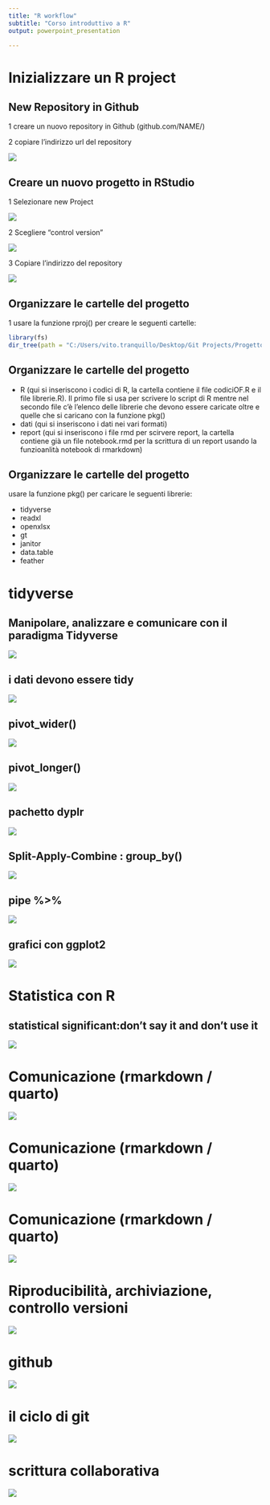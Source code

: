 ```yaml
---
title: "R workflow"
subtitle: "Corso introduttivo a R"
output: powerpoint_presentation

---
```


# Inizializzare un R project

## New Repository in Github



1 creare un nuovo repository in Github (github.com/NAME/)

2 copiare l'indirizzo url del repository 


![](figure/git1.png)


## Creare un nuovo progetto in RStudio

1 Selezionare new Project

![](figure/g2.png)

2 Scegliere "control version"

![](figure/g3.png)


3 Copiare l'indirizzo del repository 

![](figure/git3.png)



## Organizzare le cartelle del progetto

1 usare la funzione rproj() per creare le  seguenti cartelle:


```r
library(fs)
dir_tree(path = "C:/Users/vito.tranquillo/Desktop/Git Projects/ProgettoR", recurse = TRUE)
```

## Organizzare le cartelle del progetto

 - R (qui si inseriscono i codici di R, la cartella contiene il file codiciOF.R e il file librerie.R). Il primo file si usa per scrivere lo script di R mentre nel secondo file c'è l'elenco delle librerie che devono essere caricate oltre e quelle che si caricano con la funzione pkg()
 - dati (qui si inseriscono i dati nei vari formati)
 - report (qui si inseriscono i file rmd per scirvere report, la cartella contiene già un file notebook.rmd per la scrittura di un report usando la funzioanlità notebook di rmarkdown)

## Organizzare le cartelle del progetto

usare la funzione pkg() per caricare le seguenti librerie:
 
 - tidyverse
 - readxl
 - openxlsx
 - gt
 - janitor
 - data.table
 - feather

# tidyverse

## Manipolare, analizzare e comunicare con il paradigma Tidyverse

![](figure/tidy.png)

## i dati devono essere tidy 

![](figure/tidydata1.jpg)

## pivot_wider()

![](figure/pivotwider.png)

## pivot_longer()

![](figure/pivotlonger.png)



## pachetto dyplr 


![](figure/verbs.png)

## Split-Apply-Combine : group_by()

![](figure/sac.png)

## pipe %>% 

![](figure/data_recipe.png)

## grafici con ggplot2

![](figure/ggplot5.png)

# Statistica con R

## statistical significant:don't say it and don't use it 

![](figure/pic1.png)


# Comunicazione (rmarkdown / quarto)


![](figure/rmark.png)

# Comunicazione (rmarkdown / quarto)

![](figure/rmark2.png)


# Comunicazione (rmarkdown / quarto)

![](figure/rmark1.png)


# Riproducibilità, archiviazione, controllo versioni

![](figure/finalvers.png)


# github



![](figure/git4.png)

# il ciclo di git

![](figure/git5.png)

# scrittura collaborativa

![](figure/fork.gif)

